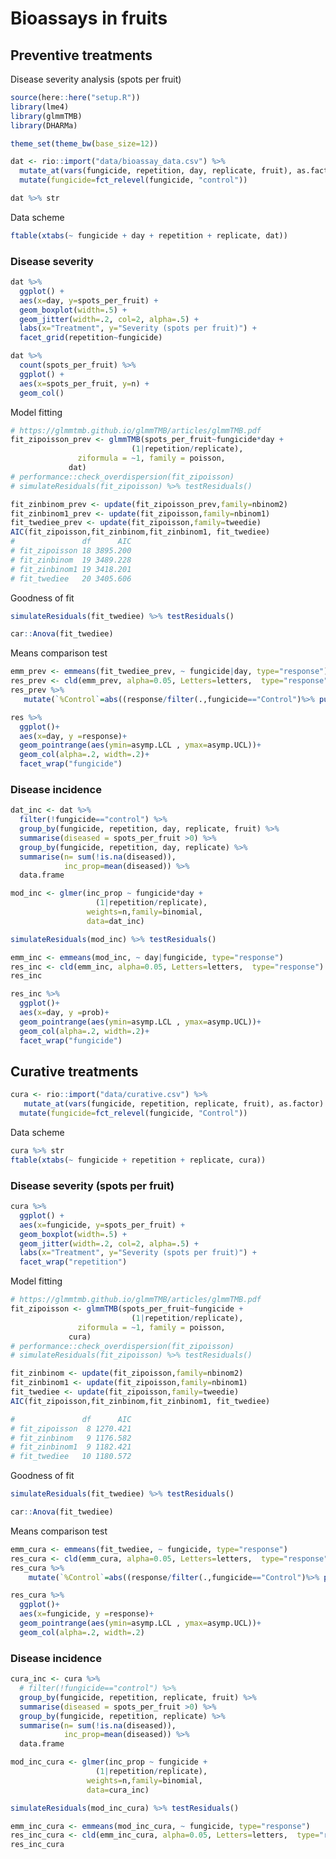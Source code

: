 # Bioassays in fruits

## Preventive treatments

Disease severity analysis (spots per fruit) 

```r
source(here::here("setup.R"))
library(lme4)
library(glmmTMB)
library(DHARMa)

theme_set(theme_bw(base_size=12))
```


```r
dat <- rio::import("data/bioassay_data.csv") %>%
  mutate_at(vars(fungicide, repetition, day, replicate, fruit), as.factor) %>% 
  mutate(fungicide=fct_relevel(fungicide, "control"))
```


```r
dat %>% str
```

Data scheme

```r
ftable(xtabs(~ fungicide + day + repetition + replicate, dat))
```

### Disease severity 

```r
dat %>% 
  ggplot() + 
  aes(x=day, y=spots_per_fruit) + 
  geom_boxplot(width=.5) + 
  geom_jitter(width=.2, col=2, alpha=.5) + 
  labs(x="Treatment", y="Severity (spots per fruit)") + 
  facet_grid(repetition~fungicide)
```

```r
dat %>% 
  count(spots_per_fruit) %>% 
  ggplot() + 
  aes(x=spots_per_fruit, y=n) + 
  geom_col()
```

Model fitting

```r
# https://glmmtmb.github.io/glmmTMB/articles/glmmTMB.pdf
fit_zipoisson_prev <- glmmTMB(spots_per_fruit~fungicide*day +
                           (1|repetition/replicate),
               ziformula = ~1, family = poisson,
             dat)
# performance::check_overdispersion(fit_zipoisson)
# simulateResiduals(fit_zipoisson) %>% testResiduals()
```

```r
fit_zinbinom_prev <- update(fit_zipoisson_prev,family=nbinom2)
fit_zinbinom1_prev <- update(fit_zipoisson,family=nbinom1)
fit_twediee_prev <- update(fit_zipoisson,family=tweedie)
AIC(fit_zipoisson,fit_zinbinom,fit_zinbinom1, fit_twediee)
#               df      AIC
# fit_zipoisson 18 3895.200
# fit_zinbinom  19 3489.228
# fit_zinbinom1 19 3418.201
# fit_twediee   20 3405.606
```

Goodness of fit

```r
simulateResiduals(fit_twediee) %>% testResiduals()
```

```r
car::Anova(fit_twediee)
```

Means comparison test

```r
emm_prev <- emmeans(fit_twediee_prev, ~ fungicide|day, type="response") 
res_prev <- cld(emm_prev, alpha=0.05, Letters=letters,  type="response")
res_prev %>% 
   mutate(`%Control`=abs((response/filter(.,fungicide=="Control")%>% pull(response)-1)*100)) 

res %>% 
  ggplot()+
  aes(x=day, y =response)+
  geom_pointrange(aes(ymin=asymp.LCL , ymax=asymp.UCL))+
  geom_col(alpha=.2, width=.2)+
  facet_wrap("fungicide")
```

### Disease incidence

```r
dat_inc <- dat %>% 
  filter(!fungicide=="control") %>% 
  group_by(fungicide, repetition, day, replicate, fruit) %>% 
  summarise(diseased = spots_per_fruit >0) %>% 
  group_by(fungicide, repetition, day, replicate) %>% 
  summarise(n= sum(!is.na(diseased)),
            inc_prop=mean(diseased)) %>% 
  data.frame
```

```r
mod_inc <- glmer(inc_prop ~ fungicide*day +
                   (1|repetition/replicate),
                 weights=n,family=binomial, 
                 data=dat_inc)

simulateResiduals(mod_inc) %>% testResiduals()
```

```r
emm_inc <- emmeans(mod_inc, ~ day|fungicide, type="response") 
res_inc <- cld(emm_inc, alpha=0.05, Letters=letters,  type="response")
res_inc
```

```r
res_inc %>% 
  ggplot()+
  aes(x=day, y =prob)+
  geom_pointrange(aes(ymin=asymp.LCL , ymax=asymp.UCL))+
  geom_col(alpha=.2, width=.2)+
  facet_wrap("fungicide")
```

## Curative treatments


```r
cura <- rio::import("data/curative.csv") %>% 
   mutate_at(vars(fungicide, repetition, replicate, fruit), as.factor) %>% 
  mutate(fungicide=fct_relevel(fungicide, "Control")) 
```

Data scheme

```r
cura %>% str
ftable(xtabs(~ fungicide + repetition + replicate, cura))
```

### Disease severity (spots per fruit) 

```r
cura %>% 
  ggplot() + 
  aes(x=fungicide, y=spots_per_fruit) + 
  geom_boxplot(width=.5) + 
  geom_jitter(width=.2, col=2, alpha=.5) + 
  labs(x="Treatment", y="Severity (spots per fruit)") + 
  facet_wrap("repetition")
```

Model fitting

```r
# https://glmmtmb.github.io/glmmTMB/articles/glmmTMB.pdf
fit_zipoisson <- glmmTMB(spots_per_fruit~fungicide +
                           (1|repetition/replicate),
               ziformula = ~1, family = poisson,
             cura)
# performance::check_overdispersion(fit_zipoisson)
# simulateResiduals(fit_zipoisson) %>% testResiduals()
```

```r
fit_zinbinom <- update(fit_zipoisson,family=nbinom2)
fit_zinbinom1 <- update(fit_zipoisson,family=nbinom1)
fit_twediee <- update(fit_zipoisson,family=tweedie)
AIC(fit_zipoisson,fit_zinbinom,fit_zinbinom1, fit_twediee)

#               df      AIC
# fit_zipoisson  8 1270.421
# fit_zinbinom   9 1176.582
# fit_zinbinom1  9 1182.421
# fit_twediee   10 1180.572
```

Goodness of fit

```r
simulateResiduals(fit_twediee) %>% testResiduals()
```

```r
car::Anova(fit_twediee)
```

Means comparison test

```r
emm_cura <- emmeans(fit_twediee, ~ fungicide, type="response") 
res_cura <- cld(emm_cura, alpha=0.05, Letters=letters,  type="response")
res_cura %>% 
    mutate(`%Control`=abs((response/filter(.,fungicide=="Control")%>% pull(response)-1)*100)) 

res_cura %>% 
  ggplot()+
  aes(x=fungicide, y =response)+
  geom_pointrange(aes(ymin=asymp.LCL , ymax=asymp.UCL))+
  geom_col(alpha=.2, width=.2)
```

### Disease incidence

```r
cura_inc <- cura %>% 
  # filter(!fungicide=="control") %>% 
  group_by(fungicide, repetition, replicate, fruit) %>% 
  summarise(diseased = spots_per_fruit >0) %>% 
  group_by(fungicide, repetition, replicate) %>% 
  summarise(n= sum(!is.na(diseased)),
            inc_prop=mean(diseased)) %>% 
  data.frame
```

```r
mod_inc_cura <- glmer(inc_prop ~ fungicide +
                   (1|repetition/replicate),
                 weights=n,family=binomial, 
                 data=cura_inc)

simulateResiduals(mod_inc_cura) %>% testResiduals()
```

```r
emm_inc_cura <- emmeans(mod_inc_cura, ~ fungicide, type="response") 
res_inc_cura <- cld(emm_inc_cura, alpha=0.05, Letters=letters,  type="response")
res_inc_cura
```